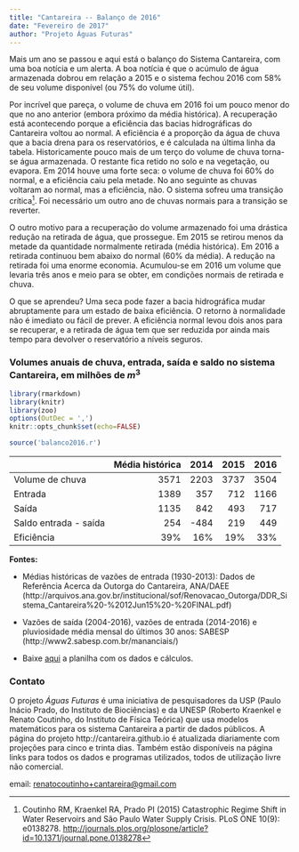 ```yaml
---
title: "Cantareira -- Balanço de 2016"
date: "Fevereiro de 2017"
author: "Projeto Águas Futuras"
---
```


Mais um ano se passou e aqui está o balanço do Sistema Cantareira,
com uma boa notícia e um alerta. A boa notícia é que o acúmulo de água 
armazenada dobrou em relação a 2015 e o sistema fechou 2016 com 58% de
seu volume disponível (ou 75% do volume útil).

Por incrível que pareça, o volume de chuva em 2016
foi um pouco menor do que no ano anterior (embora próximo da média histórica).
A recuperação está acontecendo porque a eficiência das bacias hidrográficas do Cantareira
voltou ao normal. A eficiência é a proporção da água de chuva que a bacia drena para
os reservatórios, e é calculada na última linha da tabela. Historicamente pouco mais de um terço 
do volume de chuva torna-se água armazenada. O restante fica retido no solo e na vegetação, ou evapora.
Em 2014 houve uma forte seca: o volume de chuva foi 60% do normal, e a eficiência caiu pela metade.
No ano seguinte as chuvas voltaram ao normal, mas a eficiência, não. O sistema 
sofreu uma transição crítica[^1]. Foi necessário um outro ano de chuvas normais para
a transição se reverter.

O outro motivo para a recuperação do volume armazenado
foi uma drástica redução na retirada de água, que prossegue. Em 2015 se retirou menos da metade
da quantidade normalmente retirada (média histórica).
Em 2016 a retirada continuou bem abaixo do normal (60% da média). 
A redução na retirada foi uma enorme economia. Acumulou-se em 2016
um volume que levaria três anos e meio para se obter, em condições normais
de retirada e chuva.

O que se aprendeu? Uma seca pode fazer a bacia hidrográfica mudar abruptamente
para um estado de baixa eficiência. O retorno à normalidade não é imediato ou
fácil de prever. A eficiência normal levou dois anos para se recuperar, e
a retirada de água tem que ser reduzida por ainda mais tempo para
devolver o reservatório a níveis seguros. 

### Volumes anuais de chuva, entrada, saída e saldo no sistema Cantareira, em milhões de $m^3$
```r
library(rmarkdown)
library(knitr)
library(zoo)
options(OutDec = ',')
knitr::opts_chunk$set(echo=FALSE)
```
```r
source('balanco2016.r')
```

|                       | Média histórica | 2014 | 2015 | 2016 | 
|-----------------------|----------------:|-----:|-----:|-----:|
| Volume de chuva       |            3571 | 2203 | 3737 | 3504 |
| Entrada               |            1389 |  357 |  712 | 1166 |
| Saída                 |            1135 |  842 |  493 |  717 |
| Saldo entrada - saída |             254 | -484 |  219 |  449 |
| Eficiência            |             39% |  16% |  19% |  33% |

**Fontes:**

* Médias históricas de vazões de entrada (1930-2013): Dados de Referência Acerca da Outorga do Cantareira, ANA/DAEE (http://arquivos.ana.gov.br/institucional/sof/Renovacao_Outorga/DDR_Sistema_Cantareira%20-%2012Jun15%20-%20FINAL.pdf)

* Vazões de saída (2004-2016), vazões de entrada (2014-2016) e pluviosidade média mensal do últimos 30 anos: SABESP (http://www2.sabesp.com.br/mananciais/)

* Baixe [aqui](../data/cantareira_balanco_2016.xls) a planilha com os dados e cálculos.

### Contato

O projeto *Águas Futuras* é uma iniciativa de pesquisadores da USP (Paulo Inácio Prado, do Instituto de Biociências)
e da UNESP (Roberto Kraenkel e Renato Coutinho, do Instituto de Física Teórica)
que usa modelos matemáticos para os sistema Cantareira a partir de dados públicos.
A página do projeto http://cantareira.github.io é atualizada diariamente com projeções para cinco e trinta dias.
Também estão disponíveis na página links para todos os dados e programas utilizados, todos de utilização livre não comercial.


email: <renatocoutinho+cantareira@gmail.com>

[^1]: Coutinho RM, Kraenkel RA, Prado PI (2015) Catastrophic Regime Shift in Water Reservoirs and São Paulo Water Supply Crisis. PLoS ONE 10(9): e0138278. <http://journals.plos.org/plosone/article?id=10.1371/journal.pone.0138278>
